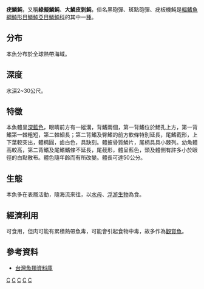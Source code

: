{{Speciesbox
| taxon = Canthidermis maculata
| status = NE
| status_system = IUCN3.1
| image = XRF-Canthidermis maculata.png
| binomial_authority = (Bloch, 1786)
}}
'''疣鱗魨'''，又稱'''綠擬鱗魨'''、'''大鱗皮剝魨'''，俗名黑砲彈、斑點砲彈、疣板機魨是[[輻鰭魚綱|輻鰭魚綱]][[魨形目|魨形目]][[鱗魨亞目|鱗魨亞目]][[鱗魨科|鱗魨科]]的其中一[[種|種]]。

==分布==
本魚分布於全球熱帶海域。

==深度==
水深2~30公尺。

==特徵==
本魚體呈[[深藍色|深藍色]]，眼睛前方有一縱溝，背鰭兩個，第一背鰭位於鰓孔上方，第一背鰭第一棘粗短，第二棘細長；第二背鰭及臀鰭的前方軟條特別延長，尾鰭截形，上下葉較突出，體橢圓，齒白色，具缺刻。體披骨質鱗片，尾柄具具小棘列。幼魚體高較高，第二背鰭及尾鰭鰭條不延長，尾截形，體呈藍色，頭及體側有許多小於眼徑的白點散布。體色隨年齡而有所改變。體長可達50公分。

==生態==
本魚多在表層活動，隨海流來往，以[[水母|水母]]、[[浮游生物|浮游生物]]為食。

==經濟利用==
可食用，但肉可能有累積熱帶魚毒，可能會引起食物中毒，故多作為[[觀賞魚|觀賞魚]]。

==參考資料==
* [http://fishdb.sinica.edu.tw/ 台灣魚類資料庫] {{Wayback|url=http://fishdb.sinica.edu.tw/ |date=20160304193340 }}
{{Taxonbar|from=Q1000278}}

[[Category:疣鱗魨屬|C]]
[[Category:食用鱼|C]]
[[Category:觀賞魚|C]]
[[Category:有毒魚類|C]]
[[Category:1786年描述的魚類|C]]